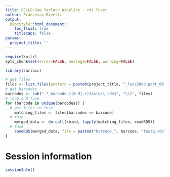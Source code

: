 ```yaml
---
title: CELLO-Seq Sarlacc pipeline - rds fuser 
author: Francesco Rivetti 
output: 
  BiocStyle::html_document:
    toc_float: true
    titlecaps: false
params:
  project_title: ''
---
```


```r
require(knitr)
opts_chunk$set(error=FALSE, message=FALSE, warning=FALSE)
```

```r
library(sarlacc)
```


```r
# get files
files <- list.files(pattern = paste0(project_title, "_less20kb.part_00[0-9]_barcode_.*\\.fastq\\.rds$"))
# get barcodes 
barcodes <- sub(".*_barcode_([0-9].+)fastq\\.rds$", "\\1", files)
# loop and fuse 
for (barcode in unique(barcodes)) {
  # get files to fuse 
    matching_files <- files[barcodes == barcode]
  # fuse 
    merged_data <- do.call(rbind, lapply(matching_files, readRDS))
  # fuse 
    saveRDS(merged_data, file = paste0("barcode_", barcode, "fastq.rds"))
}
```

# Session information

```r
sessionInfo()
```
